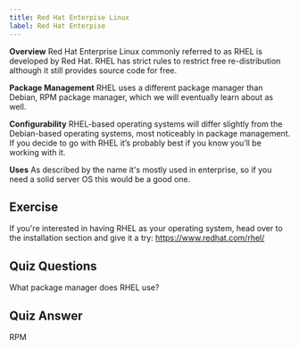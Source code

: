 ```yaml
---
title: Red Hat Enterpise Linux
label: Red Hat Enterpise
---
```


<b>Overview</b>
Red Hat Enterprise Linux commonly referred to as RHEL is developed by Red Hat. RHEL
has strict rules to restrict free re-distribution although it still provides source
code for free.

<b>Package Management</b>
RHEL uses a different package manager than Debian, RPM package manager, which we
will eventually learn about as well.

<b>Configurability</b>
RHEL-based operating systems will differ slightly from the Debian-based operating
systems, most noticeably in package management. If you decide to go with RHEL it’s
probably best if you know you’ll be working with it.

<b>Uses</b>
As described by the name it's mostly used in enterprise, so if you need a solid server
OS this would be a good one.

## Exercise

If you're interested in having RHEL as your operating system, head over to the installation section and give it a try: <a href='http://www.redhat.com/en/technologies/linux-platforms/enterprise-linux/'>https://www.redhat.com/rhel/</a>

## Quiz Questions

What package manager does RHEL use?

## Quiz Answer

RPM
